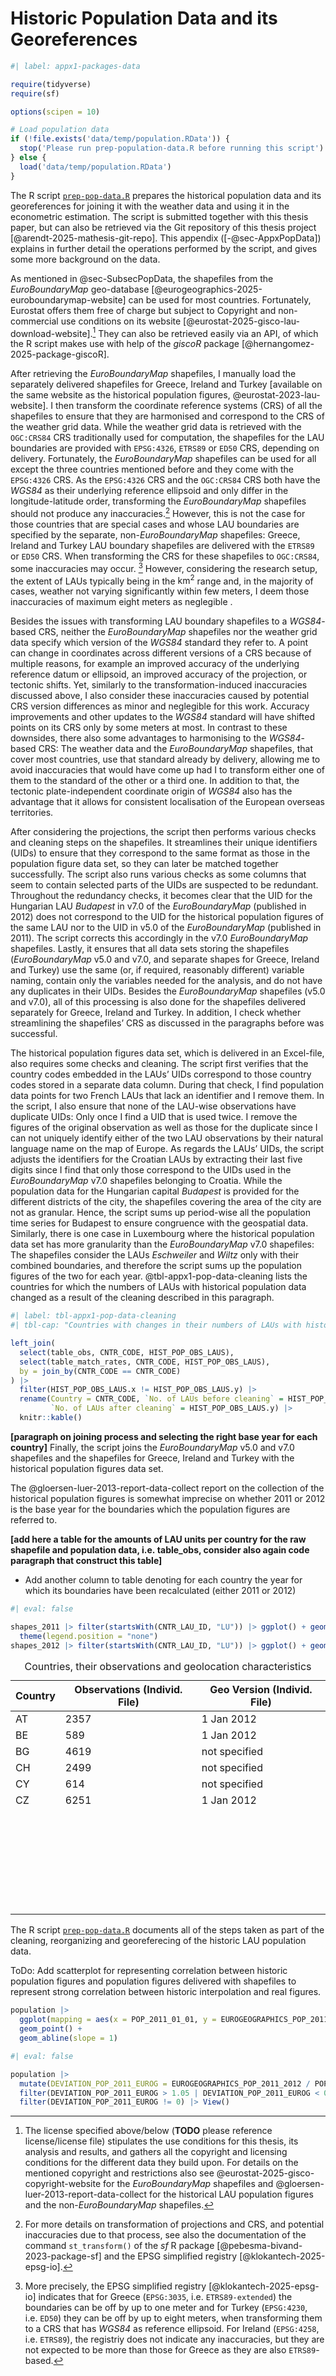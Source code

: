 # Historic Population Data and its Georeferences {#sec-AppxPopData}

```r
#| label: appx1-packages-data

require(tidyverse)
require(sf)

options(scipen = 10)

# Load population data
if (!file.exists('data/temp/population.RData')) {
  stop('Please run prep-population-data.R before running this script')
} else {
  load('data/temp/population.RData')
}
```

The R script [`prep-pop-data.R`](./prep-pop-data.R) prepares the historical population data and its georeferences for joining it with the weather data and using it in the econometric estimation.
The script is submitted together with this thesis paper, but can also be retrieved via the Git repository of this thesis project [@arendt-2025-mathesis-git-repo].
This appendix ([-@sec-AppxPopData]) explains in further detail the operations performed by the script, and gives some more background on the data.

As mentioned in @sec-SubsecPopData, the shapefiles from the *EuroBoundaryMap* geo-database [@eurogeographics-2025-euroboundarymap-website] can be used for most countries.
Fortunately, Eurostat offers them free of charge but subject to Copyright and non-commercial use conditions on its website [@eurostat-2025-gisco-lau-download-website].[^appx-1-pop-data-1]
They can also be retrieved easily via an API, of which the R script makes use with help of the *giscoR* package [@hernangomez-2025-package-giscoR].

[^appx-1-pop-data-1]: The license specified above/below (**TODO** please reference license/license file) stipulates the use conditions for this thesis, its analysis and results, and gathers all the copyright and licensing conditions for the different data they build upon.
    For details on the mentioned copyright and restrictions also see @eurostat-2025-gisco-copyright-website for the *EuroBoundaryMap* shapefiles and @gloersen-luer-2013-report-data-collect for the historical LAU population figures and the non-*EuroBoundaryMap* shapefiles.

After retrieving the *EuroBoundaryMap* shapefiles, I manually load the separately delivered shapefiles for Greece, Ireland and Turkey [available on the same website as the historical population figures, @eurostat-2023-lau-website].
I then transform the coordinate reference systems (CRS) of all the shapefiles to ensure that they are harmonised and correspond to the CRS of the weather grid data.
While the weather grid data is retrieved with the `OGC:CRS84` CRS traditionally used for computation, the shapefiles for the LAU boundaries are provided with `EPSG:4326`, `ETRS89` or `ED50` CRS, depending on delivery.
Fortunately, the *EuroBoundaryMap* shapefiles can be used for all except the three countries mentioned before and they come with the `EPSG:4326` CRS. As the `EPSG:4326` CRS and the `OGC:CRS84` CRS both have the *WGS84* as their underlying reference ellipsoid and only differ in the longitude-latitude order, transforming the *EuroBoundaryMap* shapefiles should not produce any inaccuracies.[^appx-1-pop-data-2]
However, this is not the case for those countries that are special cases and whose LAU boundaries are specified by the separate, non-*EuroBoundaryMap* shapefiles: Greece, Ireland and Turkey LAU boundary shapefiles are delivered with the `ETRS89` or `ED50` CRS. When transforming the CRS for these shapefiles to `OGC:CRS84`, some inaccuracies may occur.
[^appx-1-pop-data-3] However, considering the research setup, the extent of LAUs typically being in the $\mathrm{km}^2$ range and, in the majority of cases, weather not varying significantly within few meters, I deem those inaccuracies of maximum eight meters as neglegible
.

[^appx-1-pop-data-2]: For more details on transformation of projections and CRS, and potential inaccuracies due to that process, see also the documentation of the command `st_transform()` of the *sf* R package [@pebesma-bivand-2023-package-sf] and the EPSG simplified registry [@klokantech-2025-epsg-io].

[^appx-1-pop-data-3]: More precisely, the EPSG simplified registry [@klokantech-2025-epsg-io] indicates that for Greece (`EPSG:3035`, i.e. `ETRS89-extended`) the boundaries can be off by up to one meter and for Turkey (`EPSG:4230`, i.e. `ED50`) they can be off by up to eight meters, when transforming them to a CRS that has *WGS84* as reference ellipsoid.
    For Ireland (`EPSG:4258`, i.e. `ETRS89`), the registriy does not indicate any inaccuracies, but they are not expected to be more than those for Greece as they are also `ETRS89`-based.

Besides the issues with transforming LAU boundary shapefiles to a *WGS84*-based CRS, neither the *EuroBoundaryMap* shapefiles nor the weather grid data specify which version of the *WGS84* standard they refer to.
A point can change in coordinates across different versions of a CRS because of multiple reasons, for example an improved accuracy of the underlying reference datum or ellipsoid, an improved accuracy of the projection, or tectonic shifts.
Yet, similarly to the transformation-induced inaccuracies discussed above, I also consider these inaccuracies caused by potential CRS version differences as minor and neglegible for this work.
Accuracy improvements and other updates to the *WGS84* standard will have shifted points on its CRS only by some meters at most.
In contrast to these downsides, there also some advantages to harmonising to the *WGS84*-based CRS: The weather data and the *EuroBoundaryMap* shapefiles, that cover most countries, use that standard already by delivery, allowing me to avoid inaccuracies that would have come up had I to transform either one of them to the standard of the other or a third one.
In addition to that, the tectonic plate-independent coordinate origin of *WGS84* also has the advantage that it allows for consistent localisation of the European overseas territories.

After considering the projections, the script then performs various checks and cleaning steps on the shapefiles.
It streamlines their unique identifiers (UIDs) to ensure that they correspond to the same format as those in the population figure data set, so they can later be matched together successfully.
The script also runs various checks as some columns that seem to contain selected parts of the UIDs are suspected to be redundant.
Throughout the redundancy checks, it becomes clear that the UID for the Hungarian LAU *Budapest* in v7.0 of the *EuroBoundaryMap* (published in 2012) does not correspond to the UID for the historical population figures of the same LAU nor to the UID in v5.0 of the *EuroBoundaryMap* (published in 2011).
The script corrects this accordingly in the v7.0 *EuroBoundaryMap* shapefiles.
Lastly, it ensures that all data sets storing the shapefiles (*EuroBoundaryMap* v5.0 and v7.0, and separate shapes for Greece, Ireland and Turkey) use the same (or, if required, reasonably different) variable naming, contain only the variables needed for the analysis, and do not have any duplicates in their UIDs.
Besides the *EuroBoundaryMap* shapefiles (v5.0 and v7.0), all of this processing is also done for the shapefiles delivered separately for Greece, Ireland and Turkey.
In addition, I check whether streamlining the shapefiles' CRS as discussed in the paragraphs before was successful.

The historical population figures data set, which is delivered in an Excel-file, also requires some checks and cleaning.
The script first verifies that the country codes embedded in the LAUs' UIDs correspond to those country codes stored in a separate data column.
During that check, I find population data points for two French LAUs that lack an identifier and I remove them.
In the script, I also ensure that none of the LAU-wise observations have duplicate UIDs: Only once I find a UID that is used twice.
I remove the figures of the original observation as well as those for the duplicate since I can not uniquely identify either of the two LAU observations by their natural language name on the map of Europe.
As regards the LAUs' UIDs, the script adjusts the identifiers for the Croatian LAUs by extracting their last five digits since I find that only those correspond to the UIDs used in the *EuroBoundaryMap* v7.0 shapefiles belonging to Croatia.
While the population data for the Hungarian capital *Budapest* is provided for the different districts of the city, the shapefiles covering the area of the city are not as granular.
Hence, the script sums up period-wise all the population time series for Budapest to ensure congruence with the geospatial data.
Similarly, there is one case in Luxembourg where the historical population data set has more granularity than the *EuroBoundaryMap* v7.0 shapefiles: The shapefiles consider the LAUs *Eschweiler* and *Wiltz* only with their combined boundaries, and therefore the script sums up the population figures of the two for each year.
@tbl-appx1-pop-data-cleaning lists the countries for which the numbers of LAUs with historical population data changed as a result of the cleaning described in this paragraph.

```r
#| label: tbl-appx1-pop-data-cleaning
#| tbl-cap: "Countries with changes in their numbers of LAUs with historical population data before and after cleaning"

left_join(
  select(table_obs, CNTR_CODE, HIST_POP_OBS_LAUS),
  select(table_match_rates, CNTR_CODE, HIST_POP_OBS_LAUS),
  by = join_by(CNTR_CODE == CNTR_CODE)
) |> 
  filter(HIST_POP_OBS_LAUS.x != HIST_POP_OBS_LAUS.y) |> 
  rename(Country = CNTR_CODE, `No. of LAUs before cleaning` = HIST_POP_OBS_LAUS.x,
         `No. of LAUs after cleaning` = HIST_POP_OBS_LAUS.y) |> 
  knitr::kable()
```

**\[paragraph on joining process and selecting the right base year for each country\]** Finally, the script joins the *EuroBoundaryMap* v5.0 and v7.0 shapefiles and the shapefiles for Greece, Ireland and Turkey with the historical population figures data set.

The @gloersen-luer-2013-report-data-collect report on the collection of the historical population figures is somewhat imprecise on whether 2011 or 2012 is the base year for the boundaries which the population figures are referred to.

**\[add here a table for the amounts of LAU units per country for the raw shapefile and population data, i.e. table_obs, consider also again code paragraph that construct this table\]**

-   Add another column to table denoting for each country the year for which its boundaries have been recalculated (either 2011 or 2012)

```r
#| eval: false

shapes_2011 |> filter(startsWith(CNTR_LAU_ID, "LU")) |> ggplot() + geom_sf(aes(fill = ifelse(LAU_NAME == "Eschweiler" | LAU_NAME == "Wiltz", "Highlight", "Default"))) + scale_fill_manual(values = c("Highlight" = "red", "Default" = "grey")) +
  theme(legend.position = "none")
shapes_2012 |> filter(startsWith(CNTR_LAU_ID, "LU")) |> ggplot() + geom_sf()

```

| Country | Observations (Individ. File) | Geo Version (Individ. File) |
|---------|------------------------------|-----------------------------|
| AT      | 2357                         | 1 Jan 2012                  |
| BE      | 589                          | 1 Jan 2012                  |
| BG      | 4619                         | not specified               |
| CH      | 2499                         | not specified               |
| CY      | 614                          | not specified               |
| CZ      | 6251                         | 1 Jan 2012                  |
|         |                              |                             |
|         |                              |                             |
|         |                              |                             |
|         |                              |                             |
|         |                              |                             |
|         |                              |                             |
|         |                              |                             |
|         |                              |                             |
|         |                              |                             |
|         |                              |                             |
|         |                              |                             |
|         |                              |                             |
|         |                              |                             |
|         |                              |                             |
|         |                              |                             |
|         |                              |                             |
|         |                              |                             |
|         |                              |                             |
|         |                              |                             |
|         |                              |                             |
|         |                              |                             |
|         |                              |                             |
|         |                              |                             |
|         |                              |                             |
|         |                              |                             |
|         |                              |                             |
|         |                              |                             |
|         |                              |                             |

: Countries, their observations and geolocation characteristics

The R script [`prep-pop-data.R`](./prep-pop-data.R) documents all of the steps taken as part of the cleaning, reorganizing and georeferecing of the historic LAU population data.

ToDo: Add scatterplot for representing correlation between historic population figures and population figures delivered with shapefiles to represent strong correlation between historic interpolation and real figures.

```r
population |> 
  ggplot(mapping = aes(x = POP_2011_01_01, y = EUROGEOGRAPHICS_POP_2011_2012)) +
  geom_point() +
  geom_abline(slope = 1)
```

```r
#| eval: false

population |> 
  mutate(DEVIATION_POP_2011_EUROG = EUROGEOGRAPHICS_POP_2011_2012 / POP_2011_01_01) |> 
  filter(DEVIATION_POP_2011_EUROG > 1.05 | DEVIATION_POP_2011_EUROG < 0.95) |> 
  filter(DEVIATION_POP_2011_EUROG != 0) |> View()
```
